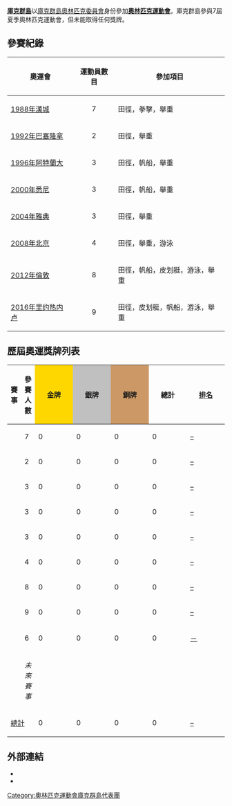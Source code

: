 {{Infobox Country Olympics|NOC=COK}}
'''[[庫克群島|庫克群島]]'''以[[庫克群島奧林匹克委員會|庫克群島奧林匹克委員會]]身份參加'''[[奧林匹克運動會|奧林匹克運動會]]'''。庫克群島參與7屆夏季奧林匹克運動會，但未能取得任何獎牌。

==參賽紀錄==
{| class="wikitable" 
|-
!align=center | '''奧運會'''
!align=center | '''運動員數目'''
!align=center | '''參加項目'''
|- align=center 
|align=left|{{flagicon|KOR}} [[1988年夏季奧林匹克運動會|1988年漢城]] || 7 ||align=left|田徑，拳擊，舉重
|- align=center 
|align=left|{{flagicon|ESP}} [[1992年夏季奧林匹克運動會|1992年巴塞隆拿]] || 2 ||align=left|田徑，舉重
|- align=center 
|align=left|{{flagicon|USA}} [[1996年夏季奧林匹克運動會|1996年阿特蘭大]] || 3 ||align=left|田徑，帆船，舉重
|- align=center 
|align=left|{{flagicon|AUS}} [[2000年夏季奧林匹克運動會|2000年悉尼]] || 3 ||align=left|田徑，帆船，舉重
|- align=center 
|align=left|{{flagicon|GRE}} [[2004年夏季奧林匹克運動會|2004年雅典]] || 3 ||align=left|田徑，舉重 
|- align=center 
|align=left|{{flagicon|CHN}} [[2008年夏季奧林匹克運動會|2008年北京]] || 4 ||align=left|田徑，舉重，游泳 
|- align=center 
|align=left|{{flagicon|GBR}} [[2012年夏季奧林匹克運動會|2012年倫敦]] || 8 ||align=left|田徑，帆船，皮划艇，游泳，舉重
|- align=center 
|align=left|{{flagicon|BRA}} [[2016年夏季奧林匹克運動會|2016年里约热内卢]] || 9 ||align=left|田徑，皮划艇，帆船，游泳，舉重
|}

== 歷屆奧運獎牌列表 ==
{{See also|奧林匹克運動會獎牌統計}}
{| class="wikitable" style="text-align:center; font-size:90%;"
|-
!賽事
!參賽人數
|style="background:gold; width:4.5em; font-weight:bold;"|金牌
|style="background:silver; width:4.5em; font-weight:bold;"|銀牌
|style="background:#cc9966; width:4.5em; font-weight:bold;"|銅牌
!style="width:4.5em; font-weight:bold;"|總計
!style="width:4.5em; font-weight:bold;"|[[奧林匹克運動會獎牌榜|排名]]
|-
|align=left| {{GamesName|SOG|1988}} || 7 || 0 || 0 || 0 || 0 || [[1988年夏季奥林匹克运动会奖牌榜|–]]
|-
|align=left| {{GamesName|SOG|1992}} || 2 || 0 || 0 || 0 || 0 || [[1992年夏季奥林匹克运动会奖牌榜|–]]
|-
|align=left| {{GamesName|SOG|1996}} || 3 || 0 || 0 || 0 || 0 || [[1996年夏季奥林匹克运动会奖牌榜|–]]
|- 
|align=left| {{GamesName|SOG|2000}} || 3 || 0 || 0 || 0 || 0 || [[2000年夏季奥林匹克运动会奖牌榜|–]]
|-
|align=left| {{GamesName|SOG|2004}} || 3 || 0 || 0 || 0 || 0 || [[2004年夏季奥林匹克运动会奖牌榜|–]]
|-
|align=left| {{GamesName|SOG|2008}} || 4 || 0 || 0 || 0 || 0 || [[2008年夏季奥林匹克运动会奖牌榜|–]]
|-
|align=left| {{GamesName|SOG|2012}} || 8 || 0 || 0 || 0 || 0 || [[2012年夏季奥林匹克运动会奖牌榜|–]]
|-
|align=left| {{GamesName|SOG|2016}} || 9 || 0 || 0 || 0 || 0 || [[2016年夏季奧林匹克運動會獎牌榜|–]]
|-
|align=left| {{GamesName|SOG|2020}} || 6 || 0 || 0 || 0 || 0 || [[2020年夏季奧林匹克運動會獎牌榜|－]]
|-
|align=left| {{GamesName|SOG|2024}} || colspan=6; rowspan=3 | ''未來賽事''
|-
|align=left| {{GamesName|SOG|2028}}
|-
|align=left| {{GamesName|SOG|2032}}
|-
!colspan=2| [[奥林匹克运动会奖牌统计|總計]] !! 0 !! 0 !! 0 !! 0 !! [[奥林匹克运动会奖牌统计|–]]
|}

==外部連結==
* {{cite web |title=Cook Islands |publisher=International Olympic Committee |url=http://www.olympic.org/cook-islands |access-date=2017-10-19 |archive-date=2020-11-01 |archive-url=https://web.archive.org/web/20201101015050/https://www.olympic.org/cook-islands/ |dead-url=no }}
* {{cite web |title=Cook Islands |publisher=Sports-Reference.com |url=http://www.sports-reference.com/olympics/countries/COK |accessdate=2017-10-19 |archive-date=2009-02-20 |archive-url=https://web.archive.org/web/20090220002345/http://www.sports-reference.com/olympics/countries/COK/ |dead-url=yes }}
{{NOCinOlympics}}

[[Category:奧林匹克運動會庫克群島代表團|Category:奧林匹克運動會庫克群島代表團]]